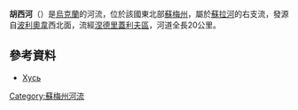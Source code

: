 '''胡西河'''（{{lang-uk|Хусь}}）是[[烏克蘭|烏克蘭]]的河流，位於該國東北部[[蘇梅州|蘇梅州]]，屬於[[蘇拉河_(第聶伯河支流)|蘇拉河]]的右支流，發源自[[波利奧韋_(涅德里蓋利夫區)|波利奧韋]]西北面，流經[[涅德里蓋利夫區|涅德里蓋利夫區]]，河道全長20公里。

==參考資料==
* [http://www.menr.gov.ua/media/files/4Pasport2008_sumy.doc Хусь]{{dead link|date=2018年1月 |bot=InternetArchiveBot |fix-attempted=yes }}

{{DEFAULTSORT:Хусь}}
[[Category:蘇梅州河流|Category:蘇梅州河流]]


{{Ukraine-river-stub}}